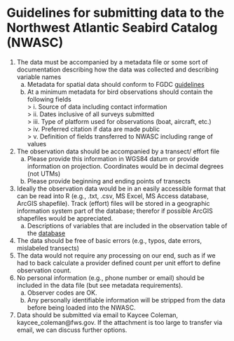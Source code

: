 **Guidelines for submitting data to the Northwest Atlantic Seabird Catalog (NWASC)**   
===

1. The data must be accompanied by a metadata file or some sort of documentation describing how the data was collected and describing 
variable names  
    a. Metadata for spatial data should conform to FGDC [guidelines](https://www.fgdc.gov/metadata/geospatial-metadata-standards)  
    b. At a minimum metadata for bird observations should contain the following fields  
>        i. Source of data including contact information  
>        ii. Dates inclusive of all surveys submitted  
>        iii. Type of platform used for observations (boat, aircraft, etc.)  
>        iv. Preferred citation if data are made public  
>        v. Definition of fields transferred to NWASC including range of values  
2. The observation data should be accompanied by a transect/ effort file  
    a. Please provide this information in WGS84 datum or provide information on projection. Coordinates would be in decimal degrees 
    (not UTMs)  
    b. Please provide beginning and ending points of transects  
3. Ideally the observation data would be in an easily accessible format that can be read into R (e.g., .txt, .csv, MS Excel, MS Access 
database, ArcGIS shapefile). Track (effort) files will be stored in a geographic information system part of the database; therefor if 
possible ArcGIS shapefiles would be appreciated.  
    a. Descriptions of variables that are included in the observation table of the [database](http://www.nodc.noaa.gov/archive/arc0070/0115356/1.1/data/0-data/seabird_data_structure_NODC_30Dec2013.csv)  
4. The data should be free of basic errors (e.g., typos, date errors, mislabeled transects)  
5. The data would not require any processing on our end, such as if we had to back calculate a provider defined count per unit 
effort to define observation count.  
6. No personal information (e.g., phone number or email) should be included in the data file (but see metadata requirements).  
    a. Observer codes are OK.  
    b. Any personally identifiable information will be stripped from the data before being loaded into the NWASC.  
7. Data should be submitted via email to Kaycee Coleman, kaycee_coleman@fws.gov. If the attachment is too large to transfer via 
email, we can discuss further options.  
